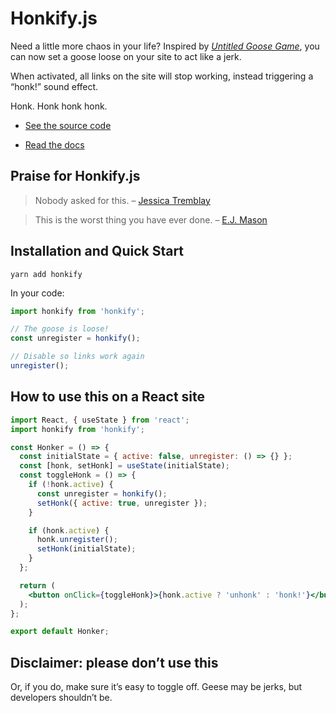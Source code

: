 # Honkify.js

Need a little more chaos in your life? Inspired by [_Untitled Goose Game_](https://goose.game), you can now set a goose loose on your site to act like a jerk.

When activated, all links on the site will stop working, instead triggering a “honk!” sound effect.

Honk. Honk honk honk.

- [See the source code](https://github.com/jlengstorf/honkify)

- [Read the docs](/docs/installation)

## Praise for Honkify.js

> Nobody asked for this. – [Jessica Tremblay](https://twitter.com/poofichu/status/1179146980569878528)

> This is the worst thing you have ever done. – [E.J. Mason](https://twitter.com/codeability/status/1179136560110768128)

## Installation and Quick Start

```
yarn add honkify
```

In your code:

```js
import honkify from 'honkify';

// The goose is loose!
const unregister = honkify();

// Disable so links work again
unregister();
```

## How to use this on a React site

```jsx
import React, { useState } from 'react';
import honkify from 'honkify';

const Honker = () => {
  const initialState = { active: false, unregister: () => {} };
  const [honk, setHonk] = useState(initialState);
  const toggleHonk = () => {
    if (!honk.active) {
      const unregister = honkify();
      setHonk({ active: true, unregister });
    }

    if (honk.active) {
      honk.unregister();
      setHonk(initialState);
    }
  };

  return (
    <button onClick={toggleHonk}>{honk.active ? 'unhonk' : 'honk!'}</button>
  );
};

export default Honker;
```

## Disclaimer: please don’t use this

Or, if you do, make sure it’s easy to toggle off. Geese may be jerks, but developers shouldn’t be.
